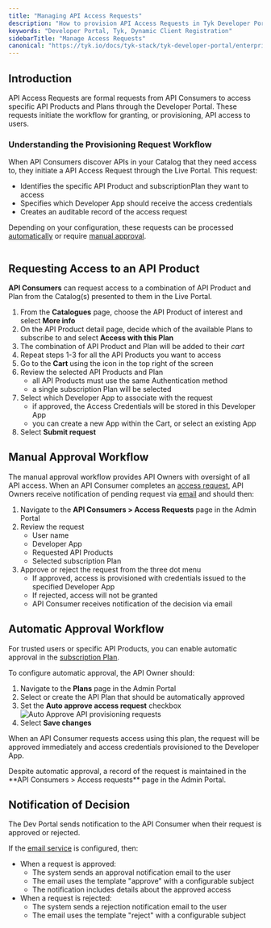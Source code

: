 ```yaml
---
title: "Managing API Access Requests"
description: "How to provision API Access Requests in Tyk Developer Portal"
keywords: "Developer Portal, Tyk, Dynamic Client Registration"
sidebarTitle: "Manage Access Requests"
canonical: "https://tyk.io/docs/tyk-stack/tyk-developer-portal/enterprise-developer-portal/api-access/approve-requests"
---
```


## Introduction

API Access Requests are formal requests from API Consumers to access specific API Products and Plans through the Developer Portal. These requests initiate the workflow for granting, or provisioning, API access to users.

### Understanding the Provisioning Request Workflow

When API Consumers discover APIs in your Catalog that they need access to, they initiate a API Access Request through the Live Portal. This request:

- Identifies the specific API Product and subscriptionPlan they want to access
- Specifies which Developer App should receive the access credentials
- Creates an auditable record of the access request

Depending on your configuration, these requests can be processed [automatically]() or require [manual approval](/5.9/tyk-stack/tyk-developer-portal/enterprise-developer-portal/api-access/approve-requests#manual-approval-workflow).

<img src="/img/dashboard/portal-management/enterprise-portal/portal-provisioning-flow.png" alt="" />


## Requesting Access to an API Product

**API Consumers** can request access to a combination of API Product and Plan from the Catalog(s) presented to them in the Live Portal.

1. From the **Catalogues** page, choose the API Product of interest and select **More info**
2. On the API Product detail page, decide which of the available Plans to subscribe to and select **Access with this Plan**
3. The combination of API Product and Plan will be added to their *cart*
4. Repeat steps 1-3 for all the API Products you want to access
5. Go to the **Cart** using the icon in the top right of the screen
6. Review the selected API Products and Plan
    - all API Products must use the same Authentication method
    - a single subscription Plan will be selected
7. Select which Developer App to associate with the request
    - if approved, the Access Credentials will be stored in this Developer App
    - you can create a new App within the Cart, or select an existing App
8. Select **Submit request**


## Manual Approval Workflow

The manual approval workflow provides API Owners with oversight of all API access. When an API Consumer completes an [access request](/5.9/tyk-stack/tyk-developer-portal/enterprise-developer-portal/api-access/approve-requests#requesting-access-to-an-api-product), API Owners receive notification of pending request via [email](/5.9/product-stack/tyk-enterprise-developer-portal/getting-started/setup-email-notifications) and should then:

1. Navigate to the **API Consumers > Access Requests** page in the Admin Portal
2. Review the request
    - User name
    - Developer App
    - Requested API Products
    - Selected subscription Plan
3. Approve or reject the request from the three dot menu
    - If approved, access is provisioned with credentials issued to the specified Developer App
    - If rejected, access will not be granted
    - API Consumer receives notification of the decision via email


## Automatic Approval Workflow

For trusted users or specific API Products, you can enable automatic approval in the [subscription Plan](/5.9/portal/api-plans#auto-approve-provisioning-requests).

To configure automatic approval, the API Owner should:

1. Navigate to the **Plans** page in the Admin Portal
2. Select or create the API Plan that should be automatically approved
3. Set the **Auto approve access request** checkbox
    <img src="/img/dashboard/portal-management/enterprise-portal/auto-approve-requests.png" alt="Auto Approve API provisioning requests" />
4. Select **Save changes**

When an API Consumer requests access using this plan, the request will be approved immediately and access credentials provisioned to the Developer App.


<Note>
Despite automatic approval, a record of the request is maintained in the **API Consumers > Access requests** page in the Admin Portal.
</Note>



## Notification of Decision

The Dev Portal sends notification to the API Consumer when their request is approved or rejected.

If the [email service](/5.9/product-stack/tyk-enterprise-developer-portal/getting-started/setup-email-notifications) is configured, then:

- When a request is approved:
    - The system sends an approval notification email to the user
    - The email uses the template "approve" with a configurable subject
    - The notification includes details about the approved access
- When a request is rejected:
    - The system sends a rejection notification email to the user
    - The email uses the template "reject" with a configurable subject


